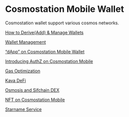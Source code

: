# Cosmostation Mobile Wallet

Cosmostation wallet support various cosmos networks.

[How to Derive(Add) & Manage Wallets](https://medium.com/cosmostation/how-to-derive-add-manage-wallets-c90f4558be2c)

[Wallet Management](https://medium.com/cosmostation/wallet-management-on-mobile-application-ios-android-49cc09b902bc)

[“dApp” on Cosmostation Mobile Wallet](https://medium.com/cosmostation/dapp-on-cosmostation-mobile-wallet-2816235799f7)

[Introducing AuthZ on Cosmostation Mobile](https://medium.com/cosmostation/introducing-authz-on-cosmostation-mobile-6f2255922c56)

[Gas Optimization](https://medium.com/cosmostation/gas-estimation-how-to-optimize-gas-ios-android-web-ac7c57ea0f8c)

[Kava DeFi](https://medium.com/cosmostation/kava-defi-on-cosmostation-mobile-55a036e166d1)

[Osmosis and Sifchain DEX](https://medium.com/cosmostation/defi-in-the-palm-of-your-hand-cosmostation-mobile-76913ce85925)

[NFT on Cosmostation Mobile](https://medium.com/cosmostation/nft-on-cosmostation-mobile-700cd4924a19)

[Starname Service](https://medium.com/cosmostation/starname-service-on-cosmostation-530126073cc7)
